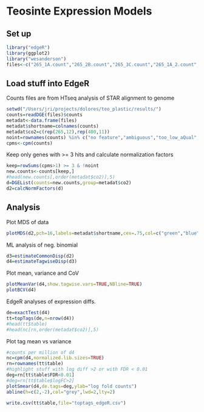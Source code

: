 Teosinte Expression Models
========================================================

## Set up
```r
library("edgeR")
library(ggplot2)
library("wesanderson")
files<-c("265_1A.count","265_2B.count","265_3C.count","265_1A_2.count","265_2B_2.count","265_4A.count","265_1B.count","265_3A.count","265_4B.count","265_2A.count","265_3B.count","265_4C.count","400_1A.count","400_2B.count","400_3C.count","400_1A_2.count","400_2B_2.count","400_4A.count","400_1B.count","400_3A.count","400_4C.count","400_2A.count","400_3B.count")
```

## Load stuff into EdgeR
Counts files are from HTseq analysis of STAR alignment to genome
```r
setwd("/Users/jri/projects/dolores/teo_plastic/results/")
counts=readDGE(files)$counts
metadat<-data.frame(files)
metadat$shortname=colnames(counts)
metadat$co2=c(rep(265,12),rep(400,11))
noint=rownames(counts) %in% c("no feature","ambiguous","too_low_aQual","not_aligned","alignment_not_unique")
cpms<-cpm(counts)
```

Keep only genes with >= 3 hits and calculate normalization factors
```r
keep=rowSums(cpms>1) >= 3 & !noint
new.counts<-counts[keep,]
#head(new.counts[,order(metadat$co2)],5)
d=DGEList(counts=new.counts,group=metadat$co2)
d2=calcNormFactors(d)
```

## Analysis
Plot MDS of data
```r
plotMDS(d2,pch=16,labels=metadat$shortname,cex=.75,col=c("green","blue")[factor(metadat$co2)])
```

ML analysis of neg. binomial
```r
d3=estimateCommonDisp(d2)
d4=estimateTagwiseDisp(d3)
```

Plot mean, variance and CoV
```r
plotMeanVar(d4,show.tagwise.vars=TRUE,NBline=TRUE)
plotBCV(d4)
```

EdgeR analyses of expression diffs.
```r
de=exactTest(d4)
tt=topTags(de,n=nrow(d4))            
#head(tt$table)
#head(nc[rn,order(metadat$co2)],5)
```

Plot tag mean vs variance
```r
#counts per million of d4
nc=cpm(d4,normalized.lib.sizes=TRUE)
rn=rownames(tt$table)
#highlight stuff with log diff >2 or with FDR < 0.01
deg=rn[tt$table$FDR<0.01]
#deg=rn[tt$table$logFC>2]
plotSmear(d4,de.tags=deg,ylab="log fold counts")
abline(h=c(2,-2),col="grey",lwd=2,lty=2)
```

```r
write.csv(tt$table,file="toptags_edgeR.csv")
```
